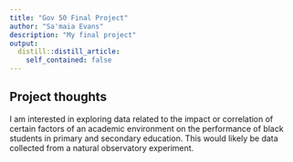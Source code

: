 ```yaml
---
title: "Gov 50 Final Project"
author: "Sa'maia Evans"
description: "My final project"
output:
  distill::distill_article:
    self_contained: false
---
```




## Project thoughts

I am interested in exploring data related to the impact or correlation of certain factors of an academic environment on the performance of black students in primary and secondary education. This would likely be data collected from a natural observatory experiment. 
